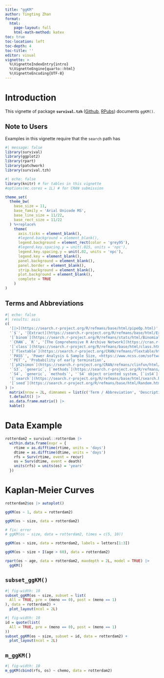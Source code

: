 ```yaml
---
title: "ggKM"
author: Tingting Zhan
format: 
  html:
    page-layout: full
    html-math-method: katex
toc: true
toc-location: left
toc-depth: 4
toc-title: ''
editor: visual
vignette: >
  %\VignetteIndexEntry{intro}
  %\VignetteEngine{quarto::html}
  %\VignetteEncoding{UTF-8}
---
```


# Introduction

This vignette of package **`survival.tzh`** ([Github](https://github.com/tingtingzhan/survival.tzh), [RPubs](https://rpubs.com/tingtingzhan/VisualizeSimon2Stage)) documents `ggKM()`.

## Note to Users

Examples in this vignette require that the `search` path has

```r
#| message: false
library(survival)
library(ggplot2)
library(rpart)
library(patchwork)
library(survival.tzh)
```

```r
#| echo: false
library(knitr) # for tables in this vignette
#options(mc.cores = 1L) # for CRAN submission

theme_set(
  theme_bw(
    base_size = 11, 
    base_family = 'Arial Unicode MS', 
    base_line_size = 11/22, 
    base_rect_size = 11/22
  ) %+replace% 
    theme(
      axis.ticks = element_blank(), 
      #legend.background = element_blank(), 
      legend.background = element_rect(color = 'grey95'),
      #legend.key.spacing.y = unit(.015, units = 'npc'),
      legend.key.spacing.y = unit(.02, units = 'npc'),
      legend.key = element_blank(), 
      panel.background = element_blank(), 
      panel.border = element_blank(), 
      strip.background = element_blank(), 
      plot.background = element_blank(), 
      complete = TRUE
    )
)
```

## Terms and Abbreviations

```r
#| echo: false
#| results: asis
c(
  '[|>](https://search.r-project.org/R/refmans/base/html/pipeOp.html)', 'Forward pipe operator introduced in `R` 4.1.0', 
  '`$`', '[Extract](https://search.r-project.org/R/refmans/base/html/Extract.html) parts of an object',
  '[`binom`](https://search.r-project.org/R/refmans/stats/html/Binomial.html)', '[Binomial](https://en.wikipedia.org/wiki/Binomial_distribution) density and distribution', 
  '`CRAN`, `R`', '[The Comprehensive R Archive Network](https://cran.r-project.org)',
  '[`class`](https://search.r-project.org/R/refmans/base/html/class.html)', 'Object class',
  '[`flextable`](https://search.r-project.org/CRAN/refmans/flextable/html/flextable.html)', 'Flexible tables',
  '`PASS`', 'Power Analysis & Sample Size, <https://www.ncss.com/software/pass/>', 
  '`PET`', 'Probability of early termination',
  '[`ph2simon`](https://search.r-project.org/CRAN/refmans/clinfun/html/ph2simon.html)', 'Simon\'s 2-stage Phase II design',
  '`S3`, `generic`, [`methods`](https://search.r-project.org/R/refmans/utils/html/methods.html)', '`S3` object oriented system, [`UseMethod`](https://search.r-project.org/R/refmans/base/html/UseMethod.html); [`getS3method`](https://search.r-project.org/R/refmans/utils/html/getS3method.html); <https://adv-r.hadley.nz/s3.html>',  
  '`S4`, `generic`, `methods`', '`S4` object oriented system, [`isS4`](https://search.r-project.org/R/refmans/base/html/isS4.html); [`setClass`](https://search.r-project.org/R/refmans/methods/html/setClass.html); [`getMethod`](https://search.r-project.org/R/refmans/methods/html/getMethod.html); <https://adv-r.hadley.nz/s4.html>',
  '[`search`](https://search.r-project.org/R/refmans/base/html/search.html)', 'Search path',
  '[`seed`](https://search.r-project.org/R/refmans/base/html/Random.html)', 'Random number generation seed'
) |>
  matrix(nrow = 2L, dimnames = list(c('Term / Abbreviation', 'Description'), NULL)) |>
  t.default() |>
  as.data.frame.matrix() |> 
  kable() 
```

# Data Example

```r
rotterdam2 = survival::rotterdam |> 
  within.data.frame(expr = {
    rtime = as.difftime(rtime, units = 'days')
    dtime = as.difftime(dtime, units = 'days')
    rfs = Surv(rtime, event = recur)
    os = Surv(dtime, event = death)
    units(rfs) = units(os) = 'years'
  })
```

# Kaplan-Meier Curves

```r
rotterdam2$os |> autoplot()
```

```r
ggKM(os ~ 1, data = rotterdam2)
```

```r
ggKM(os ~ size, data = rotterdam2)
```

```r
# fix: error
# ggKM(os ~ size, data = rotterdam2, times = c(5, 10))
```

```r
ggKM(os ~ size, data = rotterdam2, labels = letters[1:3])
```

```r
ggKM(os ~ size + I(age > 60), data = rotterdam2)
```

```r
rpart(os ~ age, data = rotterdam2, maxdepth = 2L, model = TRUE) |>
  ggKM()
```

## `subset_ggKM()`

```r
#| fig-width: 10
subset_ggKM(os ~ size, subset = list(
  All = TRUE, pre = (meno == 0), post = (meno == 1)
), data = rotterdam2) +
  plot_layout(ncol = 2L)
```

```r
#| fig-width: 10
id = quote(list(
  All = TRUE, pre = (meno == 0), post = (meno == 1)
))
subset_ggKM(os ~ size, subset = id, data = rotterdam2) +
  plot_layout(ncol = 2L)
```

## `m_ggKM()`

```r
#| fig-width: 10
m_ggKM(cbind(rfs, os) ~ chemo, data = rotterdam2)
```
